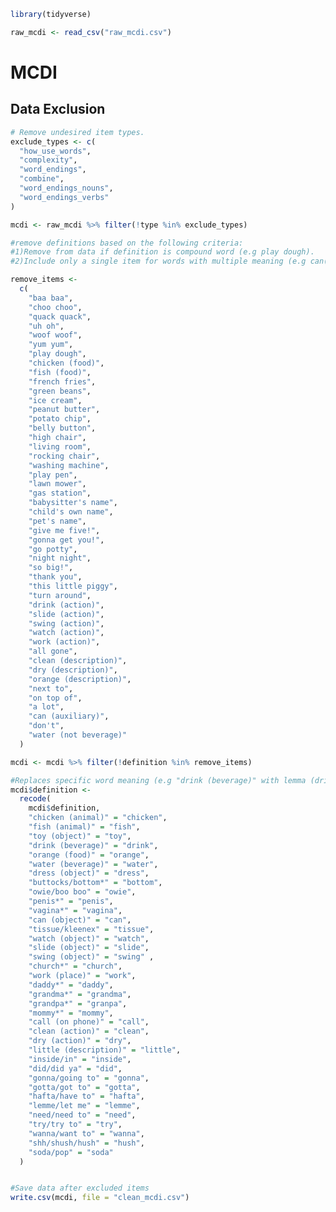 ```{r, libraries}
library(tidyverse)
```

```{r , load data, include=FALSE}
raw_mcdi <- read_csv("raw_mcdi.csv")
```

# MCDI 
## Data Exclusion
```{r, exclude_mcdi}
# Remove undesired item types.
exclude_types <- c(
  "how_use_words",
  "complexity",
  "word_endings",
  "combine",
  "word_endings_nouns",
  "word_endings_verbs"
)

mcdi <- raw_mcdi %>% filter(!type %in% exclude_types)

#remove definitions based on the following criteria:
#1)Remove from data if definition is compound word (e.g play dough).
#2)Include only a single item for words with multiple meaning (e.g can(object, can (auxiliary)))

remove_items <-
  c(
    "baa baa",
    "choo choo",
    "quack quack",
    "uh oh",
    "woof woof",
    "yum yum",
    "play dough",
    "chicken (food)",
    "fish (food)",
    "french fries",
    "green beans",
    "ice cream",
    "peanut butter",
    "potato chip",
    "belly button",
    "high chair",
    "living room",
    "rocking chair",
    "washing machine",
    "play pen",
    "lawn mower",
    "gas station",
    "babysitter's name",
    "child's own name",
    "pet's name",
    "give me five!",
    "gonna get you!",
    "go potty",
    "night night",
    "so big!",
    "thank you",
    "this little piggy",
    "turn around",
    "drink (action)",
    "slide (action)",
    "swing (action)",
    "watch (action)",
    "work (action)",
    "all gone",
    "clean (description)",
    "dry (description)",
    "orange (description)",
    "next to",
    "on top of",
    "a lot",
    "can (auxiliary)",
    "don't",
    "water (not beverage)"
  )

mcdi <- mcdi %>% filter(!definition %in% remove_items)

#Replaces specific word meaning (e.g "drink (beverage)" with lemma (drink))
mcdi$definition <-
  recode(
    mcdi$definition,
    "chicken (animal)" = "chicken",
    "fish (animal)" = "fish",
    "toy (object)" = "toy",
    "drink (beverage)" = "drink",
    "orange (food)" = "orange",
    "water (beverage)" = "water",
    "dress (object)" = "dress",
    "buttocks/bottom*" = "bottom",
    "owie/boo boo" = "owie",
    "penis*" = "penis",
    "vagina*" = "vagina",
    "can (object)" = "can",
    "tissue/kleenex" = "tissue",
    "watch (object)" = "watch",
    "slide (object)" = "slide",
    "swing (object)" = "swing" ,
    "church*" = "church",
    "work (place)" = "work",
    "daddy*" = "daddy",
    "grandma*" = "grandma",
    "grandpa*" = "granpa",
    "mommy*" = "mommy",
    "call (on phone)" = "call",
    "clean (action)" = "clean",
    "dry (action)" = "dry",
    "little (description)" = "little",
    "inside/in" = "inside",
    "did/did ya" = "did",
    "gonna/going to" = "gonna",
    "gotta/got to" = "gotta",
    "hafta/have to" = "hafta",
    "lemme/let me" = "lemme",
    "need/need to" = "need",
    "try/try to" = "try",
    "wanna/want to" = "wanna",
    "shh/shush/hush" = "hush",
    "soda/pop" = "soda"
  )


#Save data after excluded items
write.csv(mcdi, file = "clean_mcdi.csv")
```